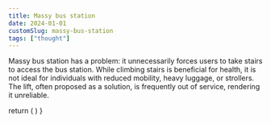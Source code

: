 ```yaml
---
title: Massy bus station
date: 2024-01-01
customSlug: massy-bus-station
tags: ["thought"]
---
```




Massy bus station has a problem: it unnecessarily forces users to take stairs to access the bus station. While climbing stairs is beneficial for health, it is not ideal for individuals with reduced mobility, heavy luggage, or strollers. The lift, often proposed as a solution, is frequently out of service, rendering it unreliable.

  return (
    <style>
      {`
      .center {
        text-align: center;
      }
      .center ul {
        text-align: left;
      }
      .center img {
        border: 1px solid black;
      }
      .carousel-buttons-wrap button {
        padding: 10px;
      }
      `}
    </style>
  )
}

<Style />



<Carousel>
  <div slot="1" class="center">
    <p>2021 bus station</p>
    <Image src={busStation2021} alt="2021 bus station" loading="eager" />
    <ul>
      <li>Bicycle lanes are in purple</li>
      <li>There was ample space for pedestrians.</li>
      <li>Buses followed a counterclockwise rotation. The pedestrian drop-off area was conveniently located near the city, one the right side of the road.</li>
    </ul>
    <hr />
  </div>
  <div slot="2" class="center">
    <p>2022 bus station</p>
    <Image src={busStation2022} alt="2022 bus station" loading="eager" />
    <ul>
      <li>The bus station was closed for roadworks.</li>
      <li>A temporary, smaller bus station was established.</li>
      <li>The bicycle lane was officially unmaintained, forcing cyclists to share the road with vehicles.</li>
    </ul>
    <hr />
  </div>
  <div slot="3" class="center">
    <p>2023 bus station</p>
    <Image src={busStation2023} alt="2023 bus station" loading="eager" />
    <ul>
    <li>The new bus station became operational, with buses now following a clockwise rotation.</li>
    <li>With the clockwise rotation, the pedestrian drop-off area was relocated to a tiny island in the middle of the bus lanes.</li>
    <li>Due to the clockwise rotation, buses now cross each other at the station's entrance (not shown in the image), increasing the risk of accidents.</li>
    <li>A footbridge was constructed, but it was initially unused as pedestrians preferred to walk through the bus station alongside the buses to exit, avoiding unnecessary effort, though this was dangerous due to proximity to moving vehicles.</li>
    </ul>
    <hr />
  </div>
  <div slot="4" class="center">
    <p>2024 bus station</p>
    <Image src={busStation2024} alt="2024 bus station" loading="eager" />
    <ul>
      <li>Usage of the footbridge became mandatory, causing confusion for newcomers unsure of the correct bus stop location. Many avoid using the footbridge, fearing they might climb it unnecessarily and potentially miss their bus.</li>
      <li>The station's usability declined significantly for individuals with reduced mobility.</li>
    </ul>
    <hr />
  </div>
</Carousel>


The biggest problem—and the one that's hardest to understand—is the change in the bus rotation. This change fundamentally altered the entire design and functionality of the bus station, yet it brought no clear benefits.

By switching from a counterclockwise to a clockwise rotation, the station's layout became less intuitive and more confusing for both regular users and newcomers. The new design disrupted pedestrian flow, reduced accessibility, and introduced unnecessary obstacles like the mandatory use of the footbridge. These changes not only fail to improve the user experience but actively make the station less practical for everyone, especially those with mobility challenges.



<div class="center">
  <Image src={finalProject} alt="Final project" loading="eager"/>
  <p>Final project simulation</p>
</div>

---

Apparently, the final project will look like this, featuring an extremely long footbridge 😟. I can only hope that pedestrians will be allowed to walk freely and not be forced to use the footbridge. However, if that happens, pedestrians will face the risk of walking near buses, which is far from ideal.

I also hope the final project includes a new bicycle lane, as the current setup leaves cyclists without a safe and dedicated space, forcing them to share the road with buses and other vehicles.

Credits and references:
- https://www.quartier-atlantis.fr/nos-projets/une-desserte-exceptionnelle/
- Video about the station https://www.youtube.com/watch?v=mZVpbDRxupg